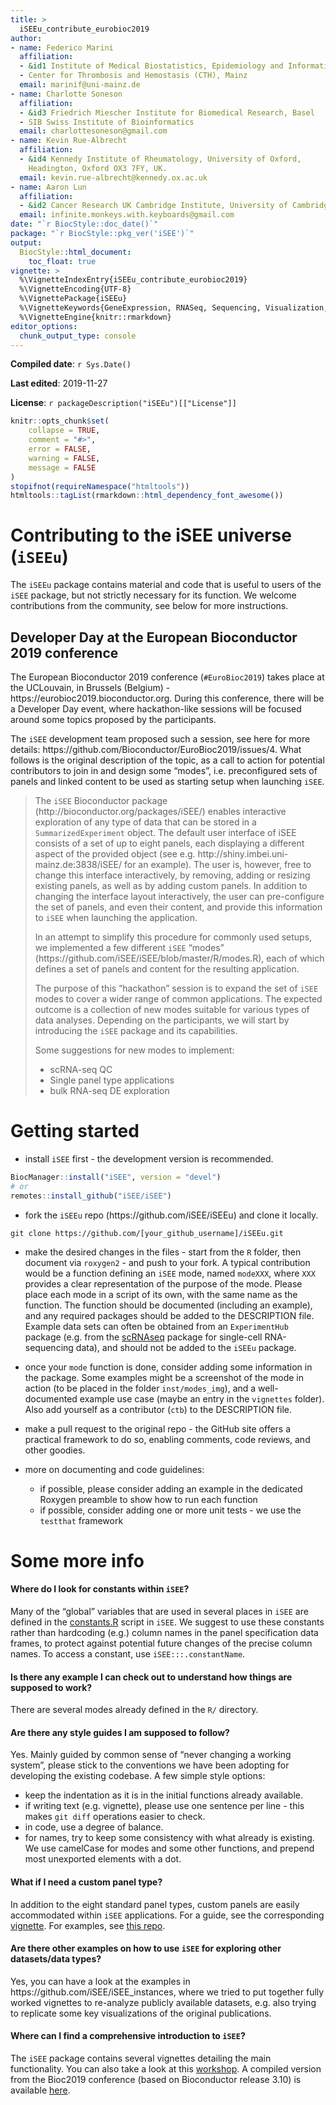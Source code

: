 ```yaml
---
title: >
  iSEEu_contribute_eurobioc2019
author:
- name: Federico Marini
  affiliation: 
  - &id1 Institute of Medical Biostatistics, Epidemiology and Informatics (IMBEI), Mainz
  - Center for Thrombosis and Hemostasis (CTH), Mainz
  email: marinif@uni-mainz.de
- name: Charlotte Soneson
  affiliation: 
  - &id3 Friedrich Miescher Institute for Biomedical Research, Basel
  - SIB Swiss Institute of Bioinformatics
  email: charlottesoneson@gmail.com
- name: Kevin Rue-Albrecht
  affiliation: 
  - &id4 Kennedy Institute of Rheumatology, University of Oxford,
    Headington, Oxford OX3 7FY, UK.
  email: kevin.rue-albrecht@kennedy.ox.ac.uk
- name: Aaron Lun
  affiliation: 
  - &id2 Cancer Research UK Cambridge Institute, University of Cambridge
  email: infinite.monkeys.with.keyboards@gmail.com
date: "`r BiocStyle::doc_date()`"
package: "`r BiocStyle::pkg_ver('iSEE')`"
output: 
  BiocStyle::html_document:
    toc_float: true
vignette: >
  %\VignetteIndexEntry{iSEEu_contribute_eurobioc2019}
  %\VignetteEncoding{UTF-8}  
  %\VignettePackage{iSEEu}
  %\VignetteKeywords{GeneExpression, RNASeq, Sequencing, Visualization, QualityControl, GUI}
  %\VignetteEngine{knitr::rmarkdown}
editor_options: 
  chunk_output_type: console
---
```


**Compiled date**: `r Sys.Date()`

**Last edited**: 2019-11-27

**License**: `r packageDescription("iSEEu")[["License"]]`

```r
knitr::opts_chunk$set(
    collapse = TRUE,
    comment = "#>",
    error = FALSE,
    warning = FALSE,
    message = FALSE
)
stopifnot(requireNamespace("htmltools"))
htmltools::tagList(rmarkdown::html_dependency_font_awesome())
```

# Contributing to the iSEE universe (`iSEEu`)

The `iSEEu` package contains material and code that is useful to users of the `iSEE` package, but not strictly necessary for its function. 
We welcome contributions from the community, see below for more instructions. 

## Developer Day at the European Bioconductor 2019 conference 

The European Bioconductor 2019 conference (`#EuroBioc2019`) takes place at the UCLouvain, in Brussels (Belgium) - https://eurobioc2019.bioconductor.org.
During this conference, there will be a Developer Day event, where hackathon-like sessions will be focused around some topics proposed by the participants.

The `iSEE` development team proposed such a session, see here for more details: https://github.com/Bioconductor/EuroBioc2019/issues/4.
What follows is the original description of the topic, as a call to action for potential contributors to join in and design some "modes", i.e. preconfigured sets of panels and linked content to be used as starting setup when launching `iSEE`.
    
> The `iSEE` Bioconductor package (http://bioconductor.org/packages/iSEE/) enables interactive exploration of any type of data that can be stored in a `SummarizedExperiment` object. 
The default user interface of iSEE consists of a set of up to eight panels, each displaying a different aspect of the provided object (see e.g. http://shiny.imbei.uni-mainz.de:3838/iSEE/ for an example). 
The user is, however, free to change this interface interactively, by removing, adding or resizing existing panels, as well as by adding custom panels. 
In addition to changing the interface layout interactively, the user can pre-configure the set of panels, and even their content, and provide this information to `iSEE` when launching the application.
> 
> In an attempt to simplify this procedure for commonly used setups, we implemented a few different `iSEE` "modes" (https://github.com/iSEE/iSEE/blob/master/R/modes.R), each of which defines a set of panels and content for the resulting application.
> 
> The purpose of this "hackathon" session is to expand the set of `iSEE` modes to cover a wider range of common applications. 
The expected outcome is a collection of new modes suitable for various types of data analyses.
Depending on the participants, we will start by introducing the `iSEE` package and its capabilities.
> 
> Some suggestions for new modes to implement:
> 
> - scRNA-seq QC
> - Single panel type applications
> - bulk RNA-seq DE exploration

# Getting started

- install `iSEE` first - the development version is recommended.

```r
BiocManager::install("iSEE", version = "devel")
# or
remotes::install_github("iSEE/iSEE")
```

- fork the `iSEEu` repo (https://github.com/iSEE/iSEEu) and clone it locally.

```
git clone https://github.com/[your_github_username]/iSEEu.git
```

- make the desired changes in the files - start from the `R` folder, then document via `roxygen2` - and push to your fork. 
  A typical contribution would be a function defining an `iSEE` mode, named `modeXXX`, where `XXX` provides a clear representation of the purpose of the mode. 
  Please place each mode in a script of its own, with the same name as the function. 
  The function should be documented (including an example), and any required packages should be added to the DESCRIPTION file. 
  Example data sets can often be obtained from an `ExperimentHub` package (e.g. from the [scRNAseq](http://bioconductor.org/packages/scRNAseq/) package for single-cell RNA-sequencing data), and should not be added to the `iSEEu` package.
  
- once your `mode` function is done, consider adding some information in the package.
  Some examples might be a screenshot of the mode in action (to be placed in the folder `inst/modes_img`), and a well-documented example use case (maybe an entry in the `vignettes` folder). Also add yourself as a contributor (`ctb`) to the DESCRIPTION file.

- make a pull request to the original repo - the GitHub site offers a practical framework to do so, enabling comments, code reviews, and other goodies.

- more on documenting and code guidelines:
  - if possible, please consider adding an example in the dedicated Roxygen preamble to show how to run each function
  - if possible, consider adding one or more unit tests - we use the `testthat` framework


# Some more info

#### Where do I look for constants within `iSEE`? {-}

Many of the "global" variables that are used in several places in `iSEE` are defined in the [constants.R](https://github.com/iSEE/iSEE/blob/master/R/constants.R) script in `iSEE`. 
We suggest to use these constants rather than hardcoding (e.g.) column names in the panel specification data frames, to protect against potential future changes of the precise column names. 
To access a constant, use `iSEE:::.constantName`. 

#### Is there any example I can check out to understand how things are supposed to work? {-}

There are several modes already defined in the `R/` directory. 

#### Are there any style guides I am supposed to follow? {-}

Yes. 
Mainly guided by common sense of "never changing a working system", please stick to the conventions we have been adopting for developing the existing codebase.
A few simple style options:

- keep the indentation as it is in the initial functions already available.
- if writing text (e.g. vignette), please use one sentence per line - this makes `git diff` operations easier to check.
- in code, use a degree of balance.
- for names, try to keep some consistency with what already is existing.
  We use camelCase for modes and some other functions, and prepend most unexported elements with a dot.

#### What if I need a custom panel type? {-}

In addition to the eight standard panel types, custom panels are easily accommodated within `iSEE` applications. 
For a guide, see the corresponding [vignette](https://bioconductor.org/packages/release/bioc/vignettes/iSEE/inst/doc/custom.html). 
For examples, see [this repo](https://github.com/iSEE/iSEE_custom).

#### Are there other examples on how to use `iSEE` for exploring other datasets/data types? {-}

Yes, you can have a look at the examples in https://github.com/iSEE/iSEE_instances, where we tried to put together fully worked vignettes to re-analyze publicly available datasets, e.g. also trying to replicate some key visualizations of the original publications.

#### Where can I find a comprehensive introduction to `iSEE`? {-}

The `iSEE` package contains several vignettes detailing the main functionality. 
You can also take a look at this [workshop](https://isee.github.io/iSEEWorkshop2019/index.html). 
A compiled version from the Bioc2019 conference (based on Bioconductor release 3.10) is available [here](http://biocworkshops2019.bioconductor.org.s3-website-us-east-1.amazonaws.com/page/iSEEWorkshop2019__iSEE-lab/).

